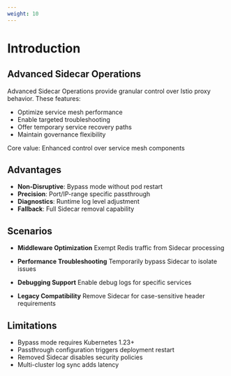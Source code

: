 ```yaml
---
weight: 10
---
```



# Introduction

## Advanced Sidecar Operations

Advanced Sidecar Operations provide granular control over Istio proxy behavior. These features:

- Optimize service mesh performance
- Enable targeted troubleshooting
- Offer temporary service recovery paths
- Maintain governance flexibility

Core value: Enhanced control over service mesh components

## Advantages
- **Non-Disruptive**: Bypass mode without pod restart
- **Precision**: Port/IP-range specific passthrough
- **Diagnostics**: Runtime log level adjustment
- **Fallback**: Full Sidecar removal capability

## Scenarios
- **Middleware Optimization**
  Exempt Redis traffic from Sidecar processing

- **Performance Troubleshooting**
  Temporarily bypass Sidecar to isolate issues

- **Debugging Support**
  Enable debug logs for specific services

- **Legacy Compatibility**
  Remove Sidecar for case-sensitive header requirements

## Limitations
- Bypass mode requires Kubernetes 1.23+
- Passthrough configuration triggers deployment restart
- Removed Sidecar disables security policies
- Multi-cluster log sync adds latency


